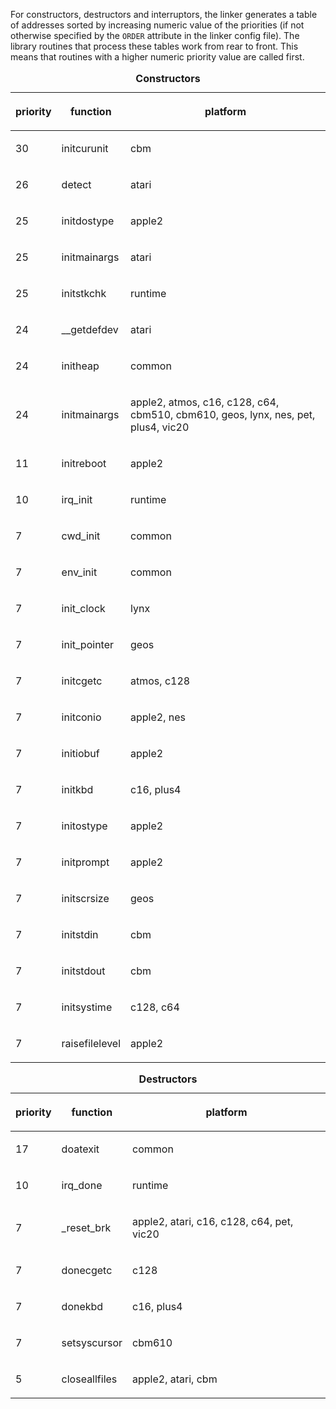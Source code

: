 For constructors, destructors and interruptors, the linker generates a table of addresses sorted by increasing numeric value of the priorities (if not otherwise specified by the <code>ORDER</code> attribute in the linker config file). The library routines that process these tables work from rear to front. This means that routines with a higher numeric priority value are called first.

{| class="wikitable"
|+'''Constructors'''
!priority
!function
!platform
|-
|30
|initcurunit
|cbm
|-
|26
|detect
|atari
|-
|25
|initdostype
|apple2
|-
|25
|initmainargs
|atari
|-
|25
|initstkchk
|runtime
|-
|24
|__getdefdev
|atari
|-
|24
|initheap
|common
|-
|24
|initmainargs
|apple2, atmos, c16, c128, c64, cbm510, cbm610, geos, lynx, nes, pet, plus4, vic20
|-
|11
|initreboot
|apple2
|-
|10
|irq_init
|runtime
|-
|7
|cwd_init
|common
|-
|7
|env_init
|common
|-
|7
|init_clock
|lynx
|-
|7
|init_pointer
|geos
|-
|7
|initcgetc
|atmos, c128
|-
|7
|initconio
|apple2, nes
|-
|7
|initiobuf
|apple2
|-
|7
|initkbd
|c16, plus4
|-
|7
|initostype
|apple2
|-
|7
|initprompt
|apple2
|-
|7
|initscrsize
|geos
|-
|7
|initstdin
|cbm
|-
|7
|initstdout
|cbm
|-
|7
|initsystime
|c128, c64
|-
|7
|raisefilelevel
|apple2
|}

{| class="wikitable"
|+'''Destructors'''
!priority
!function
!platform
|-
|17
|doatexit
|common
|-
|10
|irq_done
|runtime
|-
|7
|_reset_brk
|apple2, atari, c16, c128, c64, pet, vic20
|-
|7
|donecgetc
|c128
|-
|7
|donekbd
|c16, plus4
|-
|7
|setsyscursor
|cbm610
|-
|5
|closeallfiles
|apple2, atari, cbm
|}